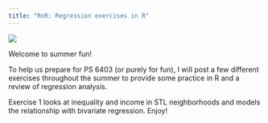 ```yaml
---
title: "RnR: Regression exercises in R"
---
```


![](RnRlogo.png)

Welcome to summer fun!

To help us prepare for PS 6403 (or purely for fun), I will post a few different exercises throughout the summer to provide some practice in R and a review of regression analysis.

Exercise 1 looks at inequality and income in STL neighborhoods and models the relationship with bivariate regression. Enjoy!
